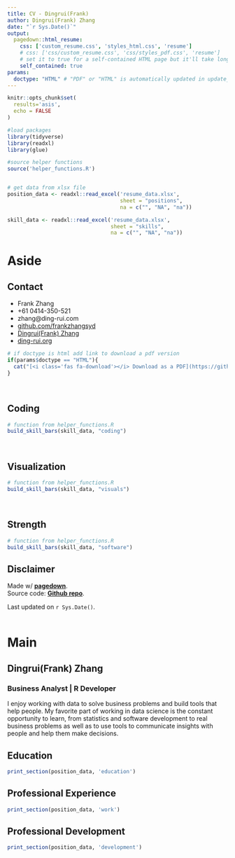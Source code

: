 ```yaml
---
title: CV - Dingrui(Frank)
author: Dingrui(Frank) Zhang
date: "`r Sys.Date()`"
output:
  pagedown::html_resume:
    css: ['custom_resume.css', 'styles_html.css', 'resume']
    # css: ['css/custom_resume.css', 'css/styles_pdf.css', 'resume']
    # set it to true for a self-contained HTML page but it'll take longer to render
    self_contained: true
params:
  doctype: "HTML" # "PDF" or "HTML" is automatically updated in update_resume.R 
---
```


```r
knitr::opts_chunk$set(
  results='asis', 
  echo = FALSE
)

#load packages
library(tidyverse)
library(readxl)
library(glue)

#source helper functions
source('helper_functions.R')


# get data from xlsx file
position_data <- readxl::read_excel('resume_data.xlsx', 
                                    sheet = "positions", 
                                    na = c("", "NA", "na")) 

skill_data <- readxl::read_excel('resume_data.xlsx', 
                                 sheet = "skills",
                                 na = c("", "NA", "na"))                                 
```


Aside
================================================================================


Contact {#contact}
--------------------------------------------------------------------------------


- <i class="fa fa-map-marked-alt"></i> Frank Zhang
- <i class="fa fa-phone"></i> +61 0414-350-521
- <i class="fa fa-envelope"></i> zhang@ding-rui.com
- <i class="fa fa-github"></i> [github.com/frankzhangsyd](https://github.com/frankzhangsyd){target="_blank"} 
- <i class="fab fa-linkedin-in"></i> [Dingrui(Frank) Zhang](https://www.linkedin.com/in/dingrui-zhang/){target="_blank"} 
- <i class="fas fa-home"></i> [ding-rui.org](https://www.ding-rui.org/){target="_blank"} 


```r
# if doctype is html add link to download a pdf version
if(params$doctype == "HTML"){
  cat("[<i class='fas fa-download'></i> Download as a PDF](https://github.com/frankzhangsyd/vitae/raw/master/output/Frank-Zhang-CV.pdf)")
}

```



<br>


Coding {#coding}
--------------------------------------------------------------------------------

```r

# function from helper_functions.R
build_skill_bars(skill_data, "coding")

```

<br>

Visualization {#Visualization}
--------------------------------------------------------------------------------

```r

# function from helper_functions.R
build_skill_bars(skill_data, "visuals")

```

<br>

Strength {#Strength}
--------------------------------------------------------------------------------

```r

# function from helper_functions.R
build_skill_bars(skill_data, "software")

```

Disclaimer {#disclaimer}
--------------------------------------------------------------------------------

Made w/ [**pagedown**](https://github.com/rstudio/pagedown){target="_blank"}.   
Source code: [**Github repo**](https://github.com/frankzhangsyd/vitae){target="_blank"}.

Last updated on `r Sys.Date()`.
<br>
<br>


Main
================================================================================


Dingrui(Frank) Zhang {#title}
--------------------------------------------------------------------------------

### Business Analyst  |  R Developer

I enjoy working with data to solve business problems and build tools that help
people. My favorite part of working in data science is the constant opportunity 
to learn, from statistics and software development to real business problems as well as to use tools to communicate insights with people and help them make decisions.



Education {data-icon=graduation-cap data-concise=true}
--------------------------------------------------------------------------------

```r
print_section(position_data, 'education')
```



Professional Experience {data-icon=suitcase}
--------------------------------------------------------------------------------

```r
print_section(position_data, 'work')
```



<i class="fas fa-rocket"></i> Professional Development
--------------------------------------------------------------------------------

```r
print_section(position_data, 'development')
```
